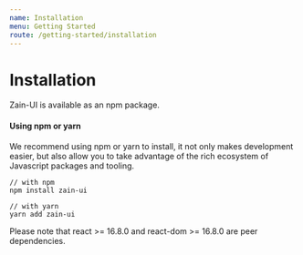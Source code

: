 ```yaml
---
name: Installation
menu: Getting Started
route: /getting-started/installation
---
```


# Installation

Zain-UI is available as an npm package.

#### Using npm or yarn

We recommend using npm or yarn to install, it not only makes development easier, but also allow you to take advantage of the rich ecosystem of Javascript packages and tooling.

```tsx
// with npm
npm install zain-ui

// with yarn
yarn add zain-ui
```

Please note that react >= 16.8.0 and react-dom >= 16.8.0 are peer dependencies.
